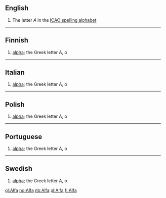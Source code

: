 ==English==
#The letter ''A'' in the [[ICAO spelling alphabet]]
----
==Finnish==
#[[alpha]]; the Greek letter Α, α
----
==Italian==
#[[alpha]]; the Greek letter Α, α
----
==Polish==
#[[alpha]]; the Greek letter Α, α
----
==Portuguese==
#[[alpha]]; the Greek letter Α, α
----
==Swedish==
#[[alpha]]; the Greek letter Α, α

[[gl:Alfa]]
[[no:Alfa]]
[[nb:Alfa]]
[[pl:Alfa]]
[[fi:Alfa]]